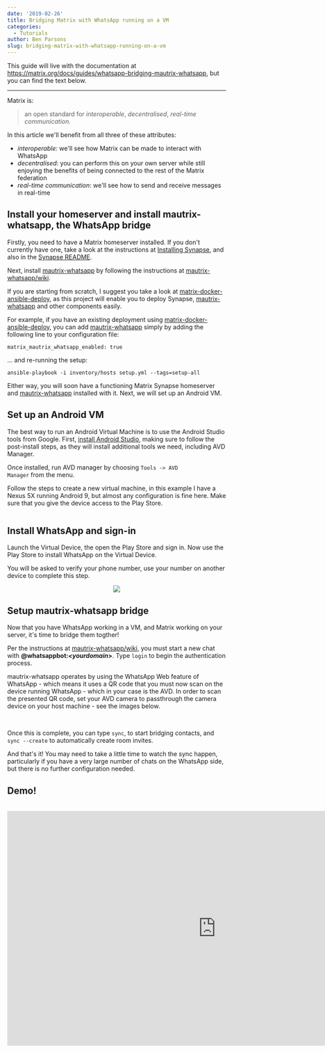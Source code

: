 ```yaml
---
date: '2019-02-26'
title: Bridging Matrix with WhatsApp running on a VM
categories:
  - Tutorials
author: Ben Parsons
slug: bridging-matrix-with-whatsapp-running-on-a-vm
---
```


This guide will live with the documentation at <a href="https://matrix.org/docs/guides/whatsapp-bridging-mautrix-whatsapp">https://matrix.org/docs/guides/whatsapp-bridging-mautrix-whatsapp</a>, but you can find the text below.

<hr />

Matrix is:
<blockquote>an open standard for <em>interoperable</em>, <em>decentralised</em>, <em>real-time communication</em>.</blockquote>
In this article we'll benefit from all three of these attributes:
<ul>
 	<li><em>interoperable:</em> we'll see how Matrix can be made to interact with WhatsApp</li>
 	<li><em>decentralised</em>: you can perform this on your own server while still enjoying the benefits of being connected to the rest of the Matrix federation</li>
 	<li><em>real-time communication</em>: we'll see how to send and receive messages in real-time</li>
</ul>
<h2 id="installyourhomeserverandinstallmautrixwhatsappthewhatsappbridge">Install your homeserver and install mautrix-whatsapp, the WhatsApp bridge</h2>
Firstly, you need to have a Matrix homeserver installed. If you don't currently have one, take a look at the instructions at <a href="https://matrix.org/docs/guides/installing-synapse">Installing Synapse</a>, and also in the <a href="https://github.com/matrix-org/synapse">Synapse README</a>.

Next, install <a href="https://github.com/tulir/mautrix-whatsapp">mautrix-whatsapp</a> by following the instructions at <a href="https://github.com/tulir/mautrix-whatsapp/wiki">mautrix-whatsapp/wiki</a>.

If you are starting from scratch, I suggest you take a look at <a href="https://github.com/spantaleev/matrix-docker-ansible-deploy/">matrix-docker-ansible-deploy</a>, as this project will enable you to deploy Synapse, <a href="https://github.com/tulir/mautrix-whatsapp">mautrix-whatsapp</a> and other components easily.

For example, if you have an existing deployment using <a href="https://github.com/spantaleev/matrix-docker-ansible-deploy/">matrix-docker-ansible-deploy</a>, you can add <a href="https://github.com/tulir/mautrix-whatsapp">mautrix-whatsapp</a> simply by adding the following line to your configuration file:
<pre><code class="yaml language-yaml">matrix_mautrix_whatsapp_enabled: true
</code></pre>
... and re-running the setup:
<pre><code class="unix language-unix">ansible-playbook -i inventory/hosts setup.yml --tags=setup-all
</code></pre>
Either way, you will soon have a functioning Matrix Synapse homeserver and <a href="https://github.com/tulir/mautrix-whatsapp">mautrix-whatsapp</a> installed with it. Next, we will set up an Android VM.
<h2 id="setupanandroidvm">Set up an Android VM</h2>
The best way to run an Android Virtual Machine is to use the Android Studio tools from Google. First, <a href="https://developer.android.com/studio/install">install Android Studio</a>, making sure to follow the post-install steps, as they will install additional tools we need, including AVD Manager.

Once installed, run AVD manager by choosing <code>Tools -&gt; AVD Manager</code> from the menu.

Follow the steps to create a new virtual machine, in this example I have a Nexus 5X running Android 9, but almost any configuration is fine here. Make sure that you give the device access to the Play Store.

<img src="/docs/projects/images/avd.png" alt="" />
<h2 id="installwhatsappandsignin">Install WhatsApp and sign-in</h2>
Launch the Virtual Device, the open the Play Store and sign in. Now use the Play Store to install WhatsApp on the Virtual Device.

You will be asked to verify your phone number, use your number on another device to complete this step.

<center>
<img src="/docs/projects/images/nexus5.png" /></center>
<h2 id="setupmautrixwhatsappbridge">Setup mautrix-whatsapp bridge</h2>
Now that you have WhatsApp working in a VM, and Matrix working on your server, it's time to bridge them togther!

Per the instructions at <a href="https://github.com/tulir/mautrix-whatsapp/wiki">mautrix-whatsapp/wiki</a>, you must start a new chat with <strong>@whatsappbot:<em>&lt;yourdomain</em>&gt;</strong>. Type <code>login</code> to begin the authentication process.

mautrix-whatsapp operates by using the WhatsApp Web feature of WhatsApp - which means it uses a QR code that you must now scan on the device running WhatsApp - which in your case is the AVD. In order to scan the presented QR code, set your AVD camera to passthrough the camera device on your host machine - see the images below.

<img src="/docs/projects/images/camera1.png" alt="" />
<img src="/docs/projects/images/camera2.png" alt="" />

Once this is complete, you can type <code>sync</code>, to start bridging contacts, and <code>sync --create</code> to automatically create room invites.

And that's it! You may need to take a little time to watch the sync happen, particularly if you have a very large number of chats on the WhatsApp side, but there is no further configuration needed.
<h2 id="demo">Demo!</h2>
&nbsp;

<div class="video-container"><iframe src="https://www.youtube.com/embed/edSgP2dEZ1o" width="960" height="540" frameborder="0" allowfullscreen="allowfullscreen"></iframe></div>

&nbsp;